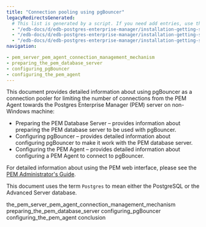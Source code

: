 ```yaml
---
title: "Connection pooling using pgBouncer"
legacyRedirectsGenerated:
  # This list is generated by a script. If you need add entries, use the `legacyRedirects` key.
  - "/edb-docs/d/edb-postgres-enterprise-manager/installation-getting-started/pgbouncer-configuration-guide/8.0/genindex.html"
  - "/edb-docs/d/edb-postgres-enterprise-manager/installation-getting-started/pgbouncer-configuration-guide/8.0/conclusion.html"
  - "/edb-docs/d/edb-postgres-enterprise-manager/installation-getting-started/pgbouncer-configuration-guide/8.0/index.html"
navigation:

- pem_server_pem_agent_connection_management_mechanism
- preparing_the_pem_database_server
- configuring_pgBouncer
- configuring_the_pem_agent
---
```


This document provides detailed information about using pgBouncer as a connection pooler for limiting the number of connections from the PEM Agent towards the Postgres Enterprise Manager (PEM) server on non-Windows machine:

-   Preparing the PEM Database Server – provides information about preparing the PEM database server to be used with pgBouncer.
-   Configuring pgBouncer – provides detailed information about configuring pgBouncer to make it work with the PEM database server.
-   Configuring the PEM Agent – provides detailed information about configuring a PEM Agent to connect to pgBouncer.

For detailed information about using the PEM web interface, please see the [PEM Administrator's Guide](https://www.enterprisedb.com/docs/pem/latest/pem_admin/).

This document uses the term `Postgres` to mean either the PostgreSQL or the Advanced Server database.

<div class="toctree" maxdepth="3">

the_pem_server_pem_agent_connection_management_mechanism preparing_the_pem_database_server configuring_pgBouncer configuring_the_pem_agent conclusion

</div>
